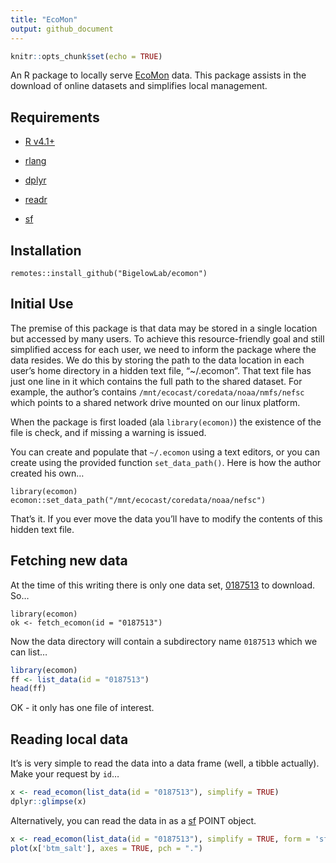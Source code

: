 ```yaml
---
title: "EcoMon"
output: github_document
---
```


```r
knitr::opts_chunk$set(echo = TRUE)
```

An R package to locally serve [EcoMon](https://www.fisheries.noaa.gov/about/northeast-fisheries-science-center) data. This package assists in the download of online datasets and simplifies local management.


## Requirements

 + [R v4.1+](https://www.r-project.org/)
 
 + [rlang](https://CRAN.R-project.org/package=rlang)
 
 + [dplyr](https://CRAN.R-project.org/package=dplyr)
 
 + [readr](https://CRAN.R-project.org/package=readr)

 + [sf](https://CRAN.R-project.org/package=sf)
 
## Installation

```
remotes::install_github("BigelowLab/ecomon")
```

## Initial Use

The premise of this package is that data may be stored in a single location but accessed by many users. To achieve this resource-friendly goal and still simplified access for each user, we need to inform the package where the data resides.  We do this by storing the path to the data location in each user's home directory in a hidden text file, "~/.ecomon".  That text file has just one line in it which contains the full path to the shared dataset.  For example, the author's contains `/mnt/ecocast/coredata/noaa/nmfs/nefsc` which points to a shared network drive mounted on our linux platform.  

When the package is first loaded (ala `library(ecomon)`) the existence of the file is check, and if missing a warning is issued.

You can create and populate that `~/.ecomon` using a text editors, or you can create using the provided function `set_data_path()`. Here is how the author created his own...

```
library(ecomon)
ecomon::set_data_path("/mnt/ecocast/coredata/noaa/nefsc")
```

That's it.  If you ever move the data you'll have to modify the contents of this hidden text file.

## Fetching new data
 
At the time of this writing there is only one data set, [0187513](https://www.ncei.noaa.gov/archive/accession/download/0187513) to download.  So...

```
library(ecomon)
ok <- fetch_ecomon(id = "0187513")
```

Now the data directory will contain a subdirectory name `0187513` which we can list... 

```r
library(ecomon)
ff <- list_data(id = "0187513")
head(ff)
```
OK - it only has one file of interest.

## Reading local data

It's is very simple to read the data into a data frame (well, a tibble actually). Make your request by `id`...

```r
x <- read_ecomon(list_data(id = "0187513"), simplify = TRUE)
dplyr::glimpse(x)
```

Alternatively, you can read the data in as a [sf](https://CRAN.R-project.org/package=sf) POINT object.

```r
x <- read_ecomon(list_data(id = "0187513"), simplify = TRUE, form = 'sf')
plot(x['btm_salt'], axes = TRUE, pch = ".")
```
